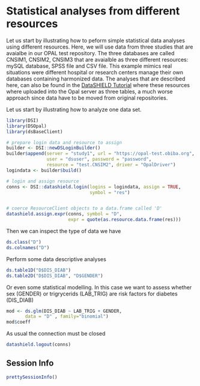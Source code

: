 # Statistical analyses from different resources

Let us start by illustrating how to peform simple statistical data analyses using different resources. Here, we will use data from three studies that are avaialbe in our OPAL test repository. The three databases are called CNSIM1, CNSIM2, CNSIM3 that are avaialble as three different resources: mySQL database, SPSS file and CSV file. This example mimics real situations were different hospital or research centers manage their own databases containing harmonized data. The analyses that are described here, can also be found in the [DataSHIELD Tutorial](https://data2knowledge.atlassian.net/wiki/spaces/DSDEV/pages/714571780/Tutorial+for+DataSHIELD+users+v5+-+http+bit.ly+intro-DS) where these resources where uploaded into the Opal server as three tables, a much worse approach since data have to be moved from original repositories.  

Let us start by illustrating how to analyze one data set. 


```r
library(DSI)
library(DSOpal)
library(dsBaseClient)

# prepare login data and resource to assign
builder <- DSI::newDSLoginBuilder()
builder$append(server = "study1", url = "https://opal-test.obiba.org", 
               user = "dsuser", password = "password", 
               resource = "test.CNSIM2", driver = "OpalDriver")
logindata <- builder$build()

# login and assign resource
conns <- DSI::datashield.login(logins = logindata, assign = TRUE, 
                               symbol = "res")


# coerce ResourceClient objects to a data.frame called 'D'
datashield.assign.expr(conns, symbol = "D", 
                       expr = quote(as.resource.data.frame(res)))
```

Then we can inspect the type of data we have

```r
ds.class("D")
ds.colnames("D")
```

Perform some data descriptive analyses

```r
ds.table1D("D$DIS_DIAB")
ds.table2D("D$DIS_DIAB", "D$GENDER")
```

Or even some statistical modelling. In this case we want to assess whether sex (GENDER) or trigrycerids (LAB_TRIG) are risk factors for diabetes (DIS_DIAB)

```r
mod <- ds.glm(DIS_DIAB ~ LAB_TRIG + GENDER, 
       data = "D" , family="binomial")
mod$coeff
```

As usual the connection must be closed

```r
datashield.logout(conns)
```


## Session Info {-}

```r
prettySessionInfo()
```

